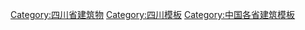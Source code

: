 [[Category:四川省建筑物|Category:四川省建筑物]]
[[Category:四川模板|Category:四川模板]]
[[Category:中国各省建筑模板|Category:中国各省建筑模板]]